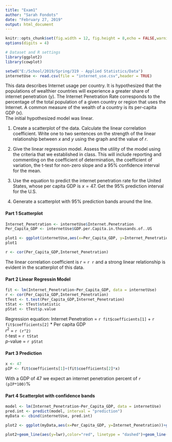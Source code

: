 ```yaml
---
title: "Exam1"
author: "Sarah Fondots"
date: "February 27, 2019"
output: html_document
---
```


```r
knitr::opts_chunk$set(fig.width = 12, fig.height = 8,echo = FALSE,warning = FALSE,message = FALSE)
options(digits = 4)
```

```r
# Dataset and R settings
library(ggplot2)
library(cowplot)

setwd("E:/School/2019/Spring/319 - Applied Statistics/Data")
internetUse <- read.csv(file = "internet_use.csv",header = TRUE)
```
This data describes Internet usage per country. It is hypothesized that the populations of wealthier countries will experience a greater share of internet penetration (y). The Internet Penetration Rate corresponds to the percentage of the total population of a given country or region that uses the Internet. A common measure of the wealth of a country is its per-capita GDP (x).  
The initial hypothesized model was linear.

1. Create a scatterplot of the data. Calculate the linear correlation coefficient. Write one to two sentences on the strength of the linear relationship between $x$ and $y$ using the graph and the value of $r$.  

2. Give the linear regression model. Assess the utility of the model using the criteria that we established in class. This will include reporting and commenting on the coefficient of determination, the coefficient of variation, the t-test for non-zero slope and a 95% confidence interval for the mean.

3. Use the equation to predict the internet penetration rate for the United States, whose per capita GDP is $x=47$.  Get the 95% prediction interval for the U.S.  

4. Generate a scatterplot with 95% prediction bands around the line.

#### Part 1 Scatterplot
```r
Internet_Penetration <- internetUse$Internet.Penetration
Per_Capita_GDP <- internetUse$GDP.per.Capita.in.thousands.of..US

plot1 <- ggplot(internetUse,aes(x=Per_Capita_GDP, y=Internet_Penetration))+geom_point(size=2.5)
plot1

r <- cor(Per_Capita_GDP,Internet_Penetration)
```

The linear correlation coefficient is $r$ = `r r` and a strong linear relationship is evident in the scatterplot of this data.  

#### Part 2 Linear Regressin Model
```r
fit <- lm(Internet_Penetration~Per_Capita_GDP, data = internetUse)
r <- cor(Per_Capita_GDP,Internet_Penetration)
tTest <- t.test(Per_Capita_GDP,Internet_Penetration)
tStat <- tTest$statistic
pStat <- tTest$p.value
```

Regression equation: Internet Penetration = `r fit$coefficients[1]` + `r fit$coefficients[2]` * Per capita GDP  
$r^2$ = `r (r^2)`  
*t*-test = `r tStat`  
*p*-value = `r pStat`

#### Part 3 Prediction
```r
x <- 47
pIP <- fit$coefficients[1]+(fit$coefficients[2]*x)
```
With a GDP of 47 we expect an internet penetration percent of `r (pIP*100)`%  

#### Part 4 Scatterplot with confidence bands  
```r
model <- lm(Internet_Penetration~Per_Capita_GDP, data = internetUse)
pred.int <- predict(model, interval = "prediction")
myData <- cbind(internetUse, pred.int)

plot2 <- ggplot(myData,aes(x=Per_Capita_GDP, y=Internet_Penetration))+geom_point(size=2.5)+geom_smooth(method = "lm")

plot2+geom_line(aes(y=lwr),color="red", linetype = "dashed")+geom_line(aes(y=upr), color = "red", linetype = "dashed")
```